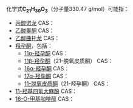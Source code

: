 {{DISPLAYTITLE:C<sub>21</sub>H<sub>30</sub>O<sub>3</sub>}}{{MolFormDisambigNav|C=21|H=30|O=3}}
化学式'''C<sub>21</sub>H<sub>30</sub>O<sub>3</sub>'''（分子量330.47 g/mol）可能指：

* [[丙酸诺龙|丙酸诺龙]]  CAS：{{CAS|7207-92-3}}
* [[乙酸睾酮|乙酸睾酮]]  CAS：{{CAS|1045-69-8}}
* [[乙酸曲托龙|乙酸曲托龙]]  CAS：{{CAS|6157-87-5}}
* [[羟孕酮_(消歧义)|羟孕酮]]，包括：
** [[11α-羟孕酮|11α-羟孕酮]]  CAS：{{CAS|80-75-1}}
** [[11β-羟孕酮|11β-羟孕酮]]（21-脱氧皮质酮）  CAS：{{CAS|600-57-7}}
** [[16α-羟孕酮|16α-羟孕酮]]  CAS：{{CAS|438-07-3}}
** [[17α-羟孕酮|17α-羟孕酮]]  CAS：{{CAS|68-96-2}}
** [[11-脱氧皮质酮|11-脱氧皮质酮]]（21-羟孕酮）  CAS：{{CAS|64-85-7}}
* [[11-羟基四氢大麻酚|11-羟基四氢大麻酚]]  CAS：{{CAS|36557-05-8}}
* [[16-O-甲基咖啡醇|16-O-甲基咖啡醇]]  CAS：{{CAS|108214-28-4}}

{{MolFormDisambig}}